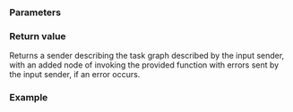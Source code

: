 {{cpp/execution/title|let_error}}
{{cpp/execution/navbar}}
{{ddcl|header=execution|since=c++26|
execution::sender auto
    let_error( execution::sender auto input,
               std::invocable&lt;/*errors-sent-by*/(input)...&gt; function );
}}

===Parameters===
{{par begin}}
{{par|input|sender which once an error occurs, sends the errors to the function}}
{{par|function|invocable to be called with errors in case an error occurs by input sender}}
{{par end}}

===Return value===
Returns a sender describing the task graph described by the input sender, with an added node of invoking the provided function with errors sent by the input sender, if an error occurs.

===Example===
{{example}}

{{langlinks|de|es|ja|ru|zh}}